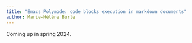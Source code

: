 ```yaml
---
title: "Emacs Polymode: code blocks execution in markdown documents"
author: Marie-Hélène Burle
---
```


:::{.def}

Coming up in spring 2024.

:::

<!-- [Slides](wb_emacs_polymode_slides.qmd){.btn .btn-outline-primary} [(Click and wait: this reveal.js presentation may take a little time to load.)]{.inlinenote} -->
<!-- <br><br> -->

<!-- {{< video https://www.youtube.com/embed/ >}} -->
